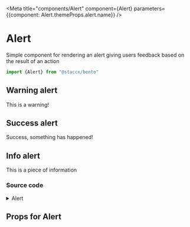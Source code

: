 
<Meta title="components/Alert" component={Alert} parameters={{component: Alert.themeProps.alert.name}} />

# Alert

Simple component for rendering an alert giving users feedback based on the result of an action

```javascript
import {Alert} from "@staccx/bento"
```

## Warning alert

<Preview>
  <Story name="Warning">
    <Alert type="warning">This is a warning!</Alert>
  </Story>
</Preview>

## Success alert

<Preview>
  <Story name="Success">
    <Alert type="success">Success, something has happened!</Alert>
  </Story>
</Preview>

## Info alert

<Preview>
  <Story name="Info">
    <Alert type="info">This is a piece of information</Alert>
  </Story>
</Preview>

### Source code

<details><summary>Alert</summary>
<p>

```bash
import React from "react"
import PropTypes from "prop-types"
import styled, { css } from "styled-components"
import loglevel from "loglevel"
import Flag from "../Layout/Flag/Flag"
import Warning from "../Icons/Warning/Warning"
import Success from "../Icons/Success/Success"
import Info from "../Icons/Info/Info"
import {
  color,
  applyVariants,
  borderRadius,
  spacing,
  commonPropTypes
} from "../../theming"
import ThemeComponent from "../Theme/ThemeComponent"
import themeProps from "./Alert.themeProps"
import { componentCreateFactory } from "../../theming/utils/createVariantsFunctionFactory"

const Icon = ({ type, props }) => {
  switch (type) {
    case "info":
      return (
        <ThemeComponent
          tagName={themeProps.componentAlertInfo}
          fallback={Info}
          {...props}
        />
      )
    case "warning":
      return (
        <ThemeComponent
          tagName={themeProps.componentAlertWarning}
          fallback={Warning}
          {...props}
        />
      )
    case "success":
      return (
        <ThemeComponent
          tagName={themeProps.componentAlertSuccess}
          fallback={Success}
          {...props}
        />
      )
    default:
      return null
  }
}

const colors = ({ type }) => {
  switch (type) {
    case "warning":
      return css`
        background-color: ${color("warning")};
        color: ${color("white")};
        ${applyVariants(themeProps.alertWarning)};
      `
    case "success":
      return css`
        background-color: ${color("positive")};
        color: ${color("white")};
        ${applyVariants(themeProps.alertSuccess)};
      `
    case "info":
    default:
      return css`
        background-color: ${color("line")};
        color: ${color("text")};
        ${applyVariants(themeProps.alertInfo)};
      `
  }
}

const Alert = ({ children, type, ...restProps }) => {
  if (!children) {
    // TODO: What do we do here
    loglevel.warn("No children defined")
    return null
  }

  return (
    <AlertElement type={type} role="alert" {...restProps}>
      <Flag small img={<Icon type={type} />}>
        {children}
      </Flag>
    </AlertElement>
  )
}

const AlertElement = styled.div`
  width: 100%;
  border-radius: ${borderRadius};
  padding: ${spacing.small};
  ${colors};
  ${applyVariants(themeProps.alert)};
`

Alert.propTypes = {
  /**
   * Component or text to render inside the alert
   */
  children: commonPropTypes.children.isRequired,
  /**
   * Alert type
   * @export
   */
  type: PropTypes.oneOf(["warning", "success", "info"])
}

Alert.defaultProps = {
  type: "info",
  children: null
}

Alert.themeProps = themeProps
Alert.createVariants = componentCreateFactory(Alert)

export default Alert

```

</p>
</details>

## Props for Alert

<Props of={Alert} />
